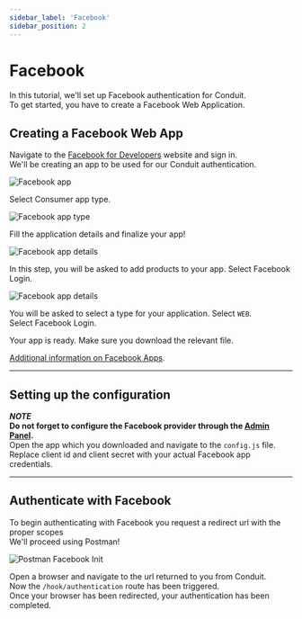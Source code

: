 ```yaml
---
sidebar_label: 'Facebook'
sidebar_position: 2
---
```


# Facebook

In this tutorial, we'll set up Facebook authentication for Conduit.<br />
To get started, you have to create a Facebook Web Application.<br />

## Creating a Facebook Web App

Navigate to the [Facebook for Developers](https://developers.facebook.com/) website and sign in.<br />
We'll be creating an app to be used for our Conduit authentication.

![Facebook app](/img/modules/authentication/tutorials/create_facebook_app.png)

Select Consumer app type.

![Facebook app type](/img/modules/authentication/tutorials/app_type.png)

Fill the application details and finalize your app!<br />

![Facebook app details](/img/modules/authentication/tutorials/add_details.png)

In this step, you will be asked to add products to your app. Select Facebook Login.<br />

![Facebook app details](/img/modules/authentication/tutorials/login_app.png)

You will be asked to select a type for your application. Select `WEB`.<br />
Select  Facebook Login.<br />

Your app is ready. Make sure you download the relevant file.

[Additional information on Facebook Apps](https://developers.facebook.com/docs/development/create-an-app/).

------------------------------------------------------------------------------------------------

## Setting up the configuration

***NOTE***<br />
**Do not forget to configure the Facebook provider through the [Admin Panel](../config#third-party).**<br />
Open the app which you downloaded and navigate to the `config.js` file.<br />
Replace client id and client secret with your actual Facebook app credentials.<br />

------------------------------------------------------------------------------------------------

## Authenticate with Facebook

To begin authenticating with Facebook you request a redirect url with the proper scopes<br />
We'll proceed using Postman!<br />

![Postman Facebook Init](/img/modules/authentication/tutorials/postman_facebook_init.png)

Open a browser and navigate to the url returned to you from Conduit.<br />
Now the `/hook/authentication` route has been triggered.<br />
Once your browser has been redirected, your authentication has been completed.
